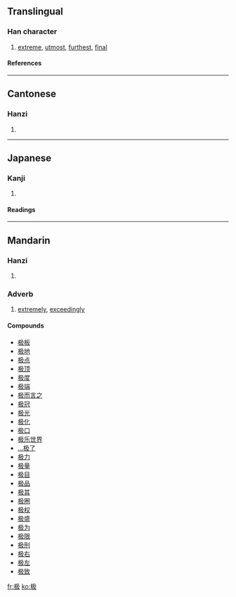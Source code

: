 {{see|極}}

==Translingual==
===Han character===
{{Han char|rn=75|rad=木|as=03|sn=7|four=4794<sub>7</sub>|canj=木弓竹水 (DNHE)}}
# [[extreme]], [[utmost]], [[furthest]], [[final]]
====References====
{{Han ref|kx=0514.170|dkj=14519|hdz=21161.090|uh=6781|ud=26497|bh=CCE5|bd=52453}}

----
==Cantonese==
===Hanzi===
{{yue-hanzi|jyut=|y=gik6}}
# {{defn|Cantonese}}

----
==Japanese==
===Kanji===
{{ja-kanji|grade=|rs=木03}}
# {{defn|Japanese}} 
====Readings====
{{ja-readings|on=[[きょう]] (kyō), [[ごう]] (gō)|kun=[[にぐら]] (nigura)}}

----
==Mandarin==
===Hanzi===
{{cmn-hanzi|tra=極|pin=[[jí]] (ji2)|wg=chi<sup>2</sup>}}
# {{defn|Mandarin}}

===Adverb===

# [[extremely]], [[exceedingly]]

====Compounds====
*[[极板]]
*[[极地]]
*[[极点]]
*[[极顶]]
*[[极度]]
*[[极端]]
*[[极而言之]]
*[[极冠]]
*[[极光]]
*[[极化]]
*[[极口]]
*[[极乐世界]]
*[[…极了]]
*[[极力]]
*[[极量]]
*[[极目]]
*[[极品]]
*[[极其]]
*[[极圈]]
*[[极权]]
*[[极盛]]
*[[极为]]
*[[极限]]
*[[极刑]]
*[[极右]]
*[[极左]]
*[[极致]]

[[fr:极]]
[[ko:极]]